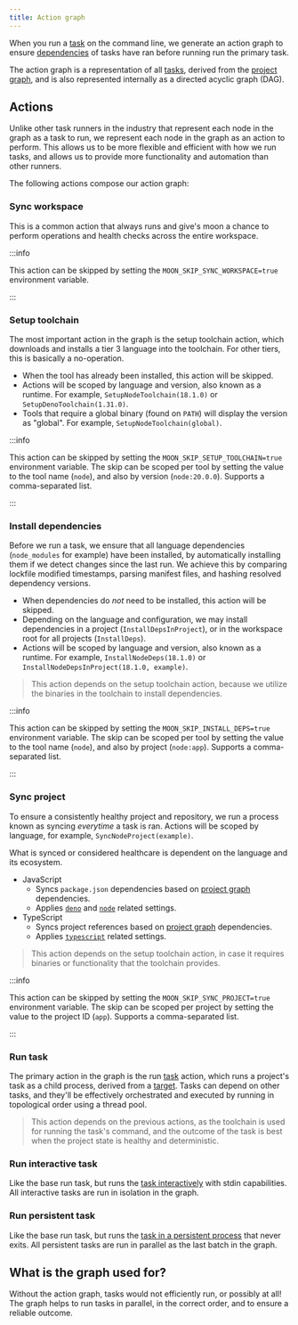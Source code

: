 ```yaml
---
title: Action graph
---
```



When you run a [task](../config/project#tasks-1) on the command line, we generate an action graph to
ensure [dependencies](../config/project#deps) of tasks have ran before running run the primary task.

The action graph is a representation of all [tasks](../concepts/task), derived from the
[project graph](./project-graph), and is also represented internally as a directed acyclic graph
(DAG).

<ActionGraph />

## Actions

Unlike other task runners in the industry that represent each node in the graph as a task to run, we
represent each node in the graph as an action to perform. This allows us to be more flexible and
efficient with how we run tasks, and allows us to provide more functionality and automation than
other runners.

The following actions compose our action graph:

### Sync workspace

This is a common action that always runs and give's moon a chance to perform operations and health
checks across the entire workspace.

:::info

This action can be skipped by setting the `MOON_SKIP_SYNC_WORKSPACE=true` environment variable.

:::

### Setup toolchain

The most important action in the graph is the setup toolchain action, which downloads and installs a
tier 3 language into the toolchain. For other tiers, this is basically a no-operation.

- When the tool has already been installed, this action will be skipped.
- Actions will be scoped by language and version, also known as a runtime. For example,
  `SetupNodeToolchain(18.1.0)` or `SetupDenoToolchain(1.31.0)`.
- Tools that require a global binary (found on `PATH`) will display the version as "global". For
  example, `SetupNodeToolchain(global)`.

:::info

This action can be skipped by setting the `MOON_SKIP_SETUP_TOOLCHAIN=true` environment variable. The
skip can be scoped per tool by setting the value to the tool name (`node`), and also by version
(`node:20.0.0`). Supports a comma-separated list.

:::

### Install dependencies

Before we run a task, we ensure that all language dependencies (`node_modules` for example) have
been installed, by automatically installing them if we detect changes since the last run. We achieve
this by comparing lockfile modified timestamps, parsing manifest files, and hashing resolved
dependency versions.

- When dependencies do _not_ need to be installed, this action will be skipped.
- Depending on the language and configuration, we may install dependencies in a project
  (`InstallDepsInProject`), or in the workspace root for all projects (`InstallDeps`).
- Actions will be scoped by language and version, also known as a runtime. For example,
  `InstallNodeDeps(18.1.0)` or `InstallNodeDepsInProject(18.1.0, example)`.

> This action depends on the setup toolchain action, because we utilize the binaries in the
> toolchain to install dependencies.

:::info

This action can be skipped by setting the `MOON_SKIP_INSTALL_DEPS=true` environment variable. The
skip can be scoped per tool by setting the value to the tool name (`node`), and also by project
(`node:app`). Supports a comma-separated list.

:::

### Sync project

To ensure a consistently healthy project and repository, we run a process known as syncing
_everytime_ a task is ran. Actions will be scoped by language, for example,
`SyncNodeProject(example)`.

What is synced or considered healthcare is dependent on the language and its ecosystem.

- JavaScript
  - Syncs `package.json` dependencies based on [project graph](./project-graph) dependencies.
  - Applies [`deno`](../config/toolchain#deno) and [`node`](../config/toolchain#node) related
    settings.
- TypeScript
  - Syncs project references based on [project graph](./project-graph) dependencies.
  - Applies [`typescript`](../config/toolchain#typescript) related settings.

> This action depends on the setup toolchain action, in case it requires binaries or functionality
> that the toolchain provides.

:::info

This action can be skipped by setting the `MOON_SKIP_SYNC_PROJECT=true` environment variable. The
skip can be scoped per project by setting the value to the project ID (`app`). Supports a
comma-separated list.

:::

### Run task

The primary action in the graph is the run [task](../concepts/task) action, which runs a project's
task as a child process, derived from a [target](../concepts/target). Tasks can depend on other
tasks, and they'll be effectively orchestrated and executed by running in topological order using a
thread pool.

> This action depends on the previous actions, as the toolchain is used for running the task's
> command, and the outcome of the task is best when the project state is healthy and deterministic.

### Run interactive task

Like the base run task, but runs the [task interactively](../concepts/task#interactive) with stdin
capabilities. All interactive tasks are run in isolation in the graph.

### Run persistent task

Like the base run task, but runs the [task in a persistent process](../concepts/task#persistent)
that never exits. All persistent tasks are run in parallel as the last batch in the graph.

## What is the graph used for?

Without the action graph, tasks would not efficiently run, or possibly at all! The graph helps to
run tasks in parallel, in the correct order, and to ensure a reliable outcome.

